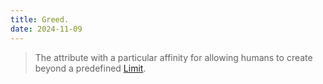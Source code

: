```yaml
---
title: Greed.
date: 2024-11-09
---
```


> The attribute with a particular affinity for allowing humans to create beyond a predefined [Limit](/writing/limit).
